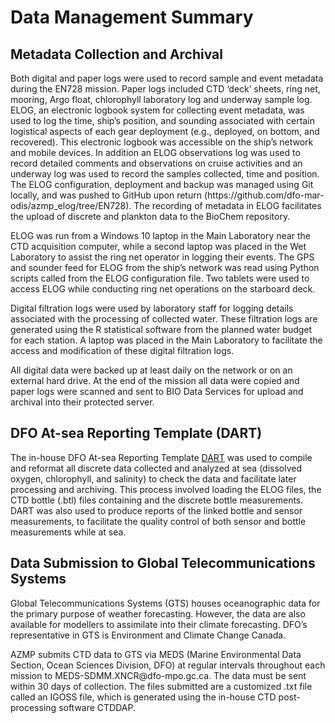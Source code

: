 # Data Management Summary {#DM}


## Metadata Collection and Archival

Both digital and paper logs were used to record sample and event metadata during the EN728 mission. Paper logs included CTD ‘deck’ sheets, ring net, mooring, Argo float, chlorophyll laboratory log and underway sample log. ELOG, an electronic logbook system for collecting event metadata, was used to log the time, ship’s position, and sounding associated with certain logistical aspects of each gear deployment (e.g., deployed, on bottom, and recovered). This electronic logbook was accessible on the ship’s network and mobile devices. In addition an ELOG observations log was used to record detailed comments and observations on cruise activities and an underway log was used to record the samples collected, time and position. The ELOG configuration, deployment and backup was managed using Git locally, and was pushed to GitHub upon return (https://github.com/dfo-mar-odis/azmp_elog/tree/EN728). The recording of metadata in ELOG facilitates the upload of discrete and plankton data to the BioChem repository.

ELOG was run from a Windows 10 laptop in the Main Laboratory near the CTD acquisition computer, while a second laptop was placed in the Wet Laboratory to assist the ring net operator in logging their events. The GPS and sounder feed for ELOG from the ship's network was read using Python scripts called from the ELOG configuration file. Two tablets were used to access ELOG while conducting ring net operations on the starboard deck.

Digital filtration logs were used by laboratory staff for logging details associated with the processing of collected water. These filtration logs are generated using the R statistical software from the planned water budget for each station. A laptop was placed in the Main Laboratory to facilitate the access and modification of these digital filtration logs.  

All digital data were backed up at least daily on the network or on an external hard drive. At the end of the mission all data were copied and paper logs were scanned and sent to BIO Data Services for upload and archival into their protected server.



## DFO At-sea Reporting Template (DART)

The in-house DFO At-sea Reporting Template [DART](https://github.com/dfo-mar-odis/dart) was used to compile and reformat all discrete data collected and analyzed at sea (dissolved oxygen, chlorophyll, and salinity) to check the data and facilitate later processing and archiving. This process involved loading the ELOG files, the CTD bottle (.btl) files containing and the discrete bottle measurements. DART was also used to produce reports of the linked bottle and sensor measurements, to facilitate the quality control of both sensor and bottle measurements while at sea.



## Data Submission to Global Telecommunications Systems

Global Telecommunications Systems (GTS) houses oceanographic data for the primary purpose of weather forecasting. However, the data are also available for modellers to assimilate into their climate forecasting. DFO’s representative in GTS is Environment and Climate Change Canada.

AZMP submits CTD data to GTS via MEDS (Marine Environmental Data Section, Ocean Sciences Division, DFO) at regular intervals throughout each mission to MEDS-SDMM.XNCR@dfo-mpo.gc.ca. The data must be sent within 30 days of collection. The files submitted are a customized .txt file called an IGOSS file, which is generated using the in-house CTD post-processing software CTDDAP.  


\clearpage

